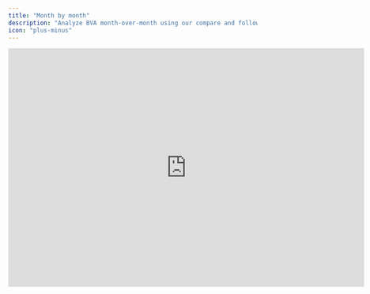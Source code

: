 ```yaml
---
title: "Month by month"
description: "Analyze BVA month-over-month using our compare and follow-up features."
icon: "plus-minus"
---
```


<iframe width="720" height="483" src="https://www.loom.com/embed/fdb9da2aeaa24bbba2bdc2c446ec84ae?sid=3c3afd99-ac9f-49de-8cf5-ef1bad263654" frameborder="0" webkitallowfullscreen mozallowfullscreen allowfullscreen />

## Overview

Comparing actual results with budgeted figures is a crucial component of the month-end closing process. Besides the traditional [three-column view](/documentation/variance-analysis/three-column-report), Francis also offers a detailed month-by-month comparison of actuals versus budgets. This feature specifically addresses ad-hoc queries related to variances, enabling users to use [transactions drill-down](/documentation/variance-analysis/transactions-drill-down) to better understand variances.

## Basics

### Updating last close

After completing the month-end closing process, update the *last close* setting to indicate your accounting system's most recently closed month. This tells Francis which months' actuals must be overlaid on your budget for comparison purposes.

<Tip>
  To compare actuals against the budget, set the *last close* to a date that is later than the Forecast Start. Essentially, your budget needs to start before the most recently closed month in your accounting system. Otherwise, there will be no budget to compare your actuals against.
</Tip>

### Follow-up on actuals

After updating the *last close*, you can overlay actuals onto your model by activating the *Follow-up* feature, accessible from the top bar in your *Model* view. You can switch between the follow-up view and the regular model view to compare your budget and actuals.

<Tip>
  Toggling the follow-up view will not initiate a re-computation of your rolling forecast with updated actuals. This view is temporary and only *overlays* actuals onto your model. You'll need to update the *forecast start* to forecast based on recent actuals. For more information, please refer to our documentation on date settings.
</Tip>

### Compare against budget

In addition to the follow-up view, Francis supports a *Compare* feature, which presents a month-over-month analysis showing the specific variances from your budget. By enabling *Compare*, you can view discrepancies within your model, enabling you to quickly identify and evaluate differences between actuals and budget.